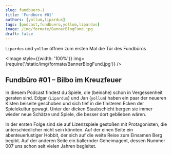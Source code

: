 ```yaml
---
slug: fundbuero-1
title: 'Fundbüro #01'
authors: [yollum,lipardus]
tags: [podcast,fundbuero,yollum,lipardus]
image: /img/formate/BannerBlogFund.jpg
draft: false
---
```





`Lipardus` und `yollum` öffnen zum ersten Mal die Tür des Fundbüros

<Image style={{width: '100%'}} img={require('/static/img/formate/BannerBlogFund.jpg')} />

<!--truncate-->

## Fundbüro #01 – Bilbo im Kreuzfeuer

In diesem Podcast findest du Spiele, die (beinahe) schon in Vergessenheit geraten sind. Edgar (`Lipardus`) und Jan (`yollum`) haben ein paar der neueren Kisten beiseite geschoben und sich tief in die finsteren Ecken der Spielekultur gewagt. Unter der dicken Staubschicht bergen sie immer wieder neue Schätze und Spiele, die besser dort geblieben wären.

In der ersten Folge sind sie auf Lizenzspiele gestoßen mit Protagonisten, die unterschiedlicher nicht sein könnten. Auf der einen Seite ein abenteuerlustiger Hobbit, der sich auf die weite Reise zum Einsamen Berg begibt. Auf der anderen Seite ein ballernder Geheimagent, dessen Nummer 007 uns schon seit vielen Jahren begleitet.

<ReactPlayer
    width="100%"
    height="50px"
    controls
    url='https://m10z.picnotes.de/Fundbuero/Fundbuero_001.mp3'
/>
